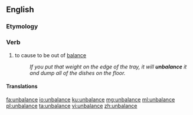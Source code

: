 ==English==

===Etymology===
{{prefix|un|balance}}

===Verb===
{{en-verb|unbalances|unbalancing|unbalanced|unbalanced}}

# to cause to be out of [[balance]]
#:''If you put that weight on the edge of the tray, it will '''unbalance''' it and dump all of the dishes on the floor.''

====Translations====
{{trans-top|to cause to be out of balance}}
{{trans-mid}}
{{trans-bottom}}

[[fa:unbalance]]
[[io:unbalance]]
[[ku:unbalance]]
[[mg:unbalance]]
[[ml:unbalance]]
[[pl:unbalance]]
[[ta:unbalance]]
[[vi:unbalance]]
[[zh:unbalance]]